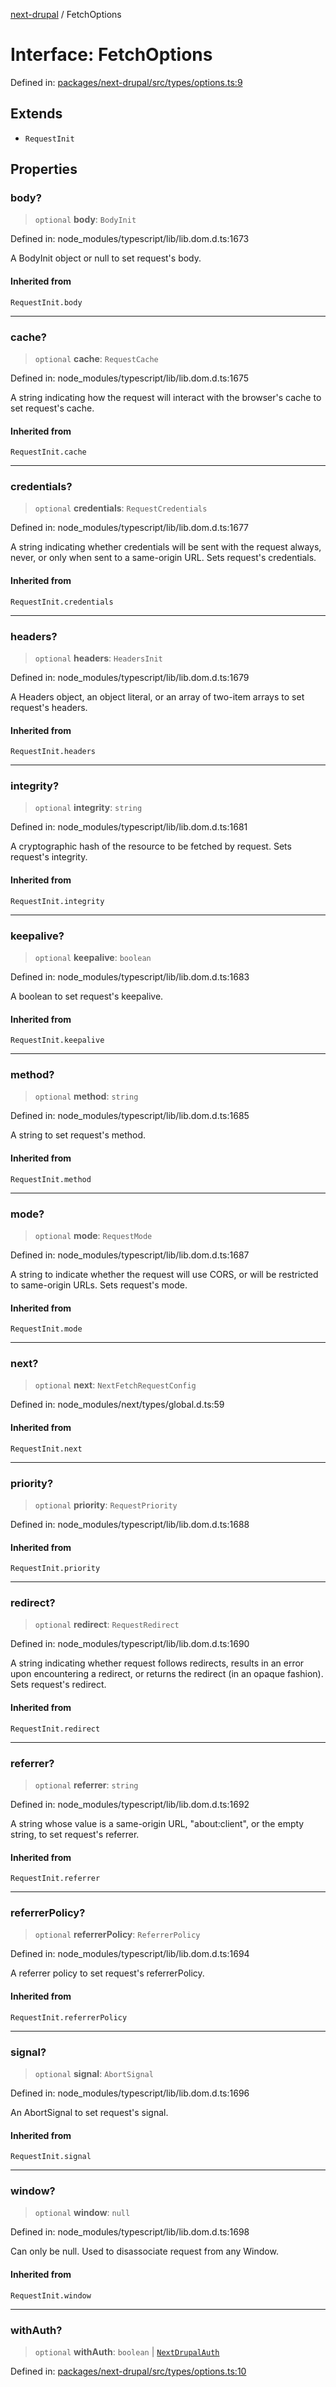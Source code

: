 [next-drupal](../globals.mdx) / FetchOptions

# Interface: FetchOptions

Defined in: [packages/next-drupal/src/types/options.ts:9](https://github.com/chapter-three/next-drupal/blob/f82409096888c944dd3eff45bf555062558ddd42/packages/next-drupal/src/types/options.ts#L9)

## Extends

- `RequestInit`

## Properties

### body?

> `optional` **body**: `BodyInit`

Defined in: node_modules/typescript/lib/lib.dom.d.ts:1673

A BodyInit object or null to set request's body.

#### Inherited from

`RequestInit.body`

---

### cache?

> `optional` **cache**: `RequestCache`

Defined in: node_modules/typescript/lib/lib.dom.d.ts:1675

A string indicating how the request will interact with the browser's cache to set request's cache.

#### Inherited from

`RequestInit.cache`

---

### credentials?

> `optional` **credentials**: `RequestCredentials`

Defined in: node_modules/typescript/lib/lib.dom.d.ts:1677

A string indicating whether credentials will be sent with the request always, never, or only when sent to a same-origin URL. Sets request's credentials.

#### Inherited from

`RequestInit.credentials`

---

### headers?

> `optional` **headers**: `HeadersInit`

Defined in: node_modules/typescript/lib/lib.dom.d.ts:1679

A Headers object, an object literal, or an array of two-item arrays to set request's headers.

#### Inherited from

`RequestInit.headers`

---

### integrity?

> `optional` **integrity**: `string`

Defined in: node_modules/typescript/lib/lib.dom.d.ts:1681

A cryptographic hash of the resource to be fetched by request. Sets request's integrity.

#### Inherited from

`RequestInit.integrity`

---

### keepalive?

> `optional` **keepalive**: `boolean`

Defined in: node_modules/typescript/lib/lib.dom.d.ts:1683

A boolean to set request's keepalive.

#### Inherited from

`RequestInit.keepalive`

---

### method?

> `optional` **method**: `string`

Defined in: node_modules/typescript/lib/lib.dom.d.ts:1685

A string to set request's method.

#### Inherited from

`RequestInit.method`

---

### mode?

> `optional` **mode**: `RequestMode`

Defined in: node_modules/typescript/lib/lib.dom.d.ts:1687

A string to indicate whether the request will use CORS, or will be restricted to same-origin URLs. Sets request's mode.

#### Inherited from

`RequestInit.mode`

---

### next?

> `optional` **next**: `NextFetchRequestConfig`

Defined in: node_modules/next/types/global.d.ts:59

#### Inherited from

`RequestInit.next`

---

### priority?

> `optional` **priority**: `RequestPriority`

Defined in: node_modules/typescript/lib/lib.dom.d.ts:1688

#### Inherited from

`RequestInit.priority`

---

### redirect?

> `optional` **redirect**: `RequestRedirect`

Defined in: node_modules/typescript/lib/lib.dom.d.ts:1690

A string indicating whether request follows redirects, results in an error upon encountering a redirect, or returns the redirect (in an opaque fashion). Sets request's redirect.

#### Inherited from

`RequestInit.redirect`

---

### referrer?

> `optional` **referrer**: `string`

Defined in: node_modules/typescript/lib/lib.dom.d.ts:1692

A string whose value is a same-origin URL, "about:client", or the empty string, to set request's referrer.

#### Inherited from

`RequestInit.referrer`

---

### referrerPolicy?

> `optional` **referrerPolicy**: `ReferrerPolicy`

Defined in: node_modules/typescript/lib/lib.dom.d.ts:1694

A referrer policy to set request's referrerPolicy.

#### Inherited from

`RequestInit.referrerPolicy`

---

### signal?

> `optional` **signal**: `AbortSignal`

Defined in: node_modules/typescript/lib/lib.dom.d.ts:1696

An AbortSignal to set request's signal.

#### Inherited from

`RequestInit.signal`

---

### window?

> `optional` **window**: `null`

Defined in: node_modules/typescript/lib/lib.dom.d.ts:1698

Can only be null. Used to disassociate request from any Window.

#### Inherited from

`RequestInit.window`

---

### withAuth?

> `optional` **withAuth**: `boolean` \| [`NextDrupalAuth`](../type-aliases/NextDrupalAuth.mdx)

Defined in: [packages/next-drupal/src/types/options.ts:10](https://github.com/chapter-three/next-drupal/blob/f82409096888c944dd3eff45bf555062558ddd42/packages/next-drupal/src/types/options.ts#L10)

